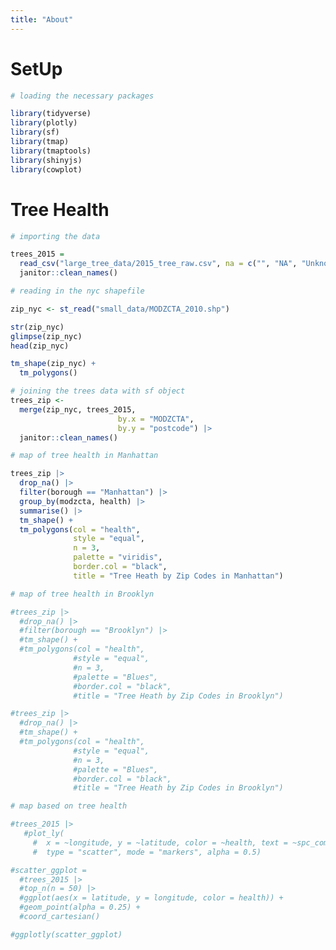 ```yaml
---
title: "About"
---
```


# SetUp

```r
# loading the necessary packages

library(tidyverse)
library(plotly)
library(sf)
library(tmap)
library(tmaptools)
library(shinyjs)
library(cowplot)
```

# Tree Health

```r
# importing the data

trees_2015 =
  read_csv("large_tree_data/2015_tree_raw.csv", na = c("", "NA", "Unknown")) |> 
  janitor::clean_names()
```

```r
# reading in the nyc shapefile 

zip_nyc <- st_read("small_data/MODZCTA_2010.shp")

str(zip_nyc)
glimpse(zip_nyc)
head(zip_nyc)

tm_shape(zip_nyc) +
  tm_polygons()
```

```r
# joining the trees data with sf object
trees_zip <- 
  merge(zip_nyc, trees_2015, 
                        by.x = "MODZCTA",
                        by.y = "postcode") |> 
  janitor::clean_names()
```

```r
# map of tree health in Manhattan

trees_zip |> 
  drop_na() |> 
  filter(borough == "Manhattan") |> 
  group_by(modzcta, health) |> 
  summarise() |> 
  tm_shape() +   
  tm_polygons(col = "health",
              style = "equal",
              n = 3,
              palette = "viridis",
              border.col = "black",
              title = "Tree Heath by Zip Codes in Manhattan")
```

```r
# map of tree health in Brooklyn

#trees_zip |> 
  #drop_na() |> 
  #filter(borough == "Brooklyn") |> 
  #tm_shape() +   
  #tm_polygons(col = "health",
              #style = "equal",
              #n = 3,
              #palette = "Blues",
              #border.col = "black",
              #title = "Tree Heath by Zip Codes in Brooklyn")
```



```r
#trees_zip |> 
  #drop_na() |> 
  #tm_shape() +   
  #tm_polygons(col = "health",
              #style = "equal",
              #n = 3,
              #palette = "Blues",
              #border.col = "black",
              #title = "Tree Heath by Zip Codes in Brooklyn")
```

```r
# map based on tree health

#trees_2015 |>
   #plot_ly(
     #  x = ~longitude, y = ~latitude, color = ~health, text = ~spc_common,
     #  type = "scatter", mode = "markers", alpha = 0.5)
```

```r
#scatter_ggplot = 
  #trees_2015 |>
  #top_n(n = 50) |> 
  #ggplot(aes(x = latitude, y = longitude, color = health)) +
  #geom_point(alpha = 0.25) +
  #coord_cartesian()

#ggplotly(scatter_ggplot)
```

